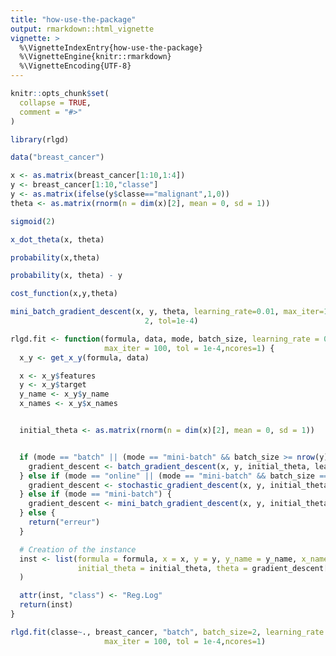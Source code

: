 ```yaml
---
title: "how-use-the-package"
output: rmarkdown::html_vignette
vignette: >
  %\VignetteIndexEntry{how-use-the-package}
  %\VignetteEngine{knitr::rmarkdown}
  %\VignetteEncoding{UTF-8}
---
```


```r
knitr::opts_chunk$set(
  collapse = TRUE,
  comment = "#>"
)
```

```r
library(rlgd)
```


```r
data("breast_cancer")
```

```r
x <- as.matrix(breast_cancer[1:10,1:4])
y <- breast_cancer[1:10,"classe"]
y <- as.matrix(ifelse(y$classe=="malignant",1,0))
theta <- as.matrix(rnorm(n = dim(x)[2], mean = 0, sd = 1)) 
```


```r
sigmoid(2)
```

```r
x_dot_theta(x, theta)
```

```r
probability(x,theta)
```

```r
probability(x, theta) - y
```


```r
cost_function(x,y,theta)
```

```r
mini_batch_gradient_descent(x, y, theta, learning_rate=0.01, max_iter=10, batch_size =
                              2, tol=1e-4)
```

```r
rlgd.fit <- function(formula, data, mode, batch_size, learning_rate = 0.5,
                     max_iter = 100, tol = 1e-4,ncores=1) {
  x_y <- get_x_y(formula, data)

  x <- x_y$features
  y <- x_y$target
  y_name <- x_y$y_name
  x_names <- x_y$x_names


  initial_theta <- as.matrix(rnorm(n = dim(x)[2], mean = 0, sd = 1))


  if (mode == "batch" || (mode == "mini-batch" && batch_size >= nrow(y))) {
    gradient_descent <- batch_gradient_descent(x, y, initial_theta, learning_rate, max_iter, tol)
  } else if (mode == "online" || (mode == "mini-batch" && batch_size == 1)) {
    gradient_descent <- stochastic_gradient_descent(x, y, initial_theta, learning_rate, max_iter, tol)
  } else if (mode == "mini-batch") {
    gradient_descent <- mini_batch_gradient_descent(x, y, initial_theta, learning_rate, max_iter, batch_size, tol)
  } else {
    return("erreur")
  }

  # Creation of the instance
  inst <- list(formula = formula, x = x, y = y, y_name = y_name, x_names = x_names, mode = mode, batch_size = batch_size, learning_rate = learning_rate, max_iter = max_iter, # nolint
               initial_theta = initial_theta, theta = gradient_descent[[1]], cost_history = gradient_descent[[2]]
  )

  attr(inst, "class") <- "Reg.Log"
  return(inst)
}
```




```r
rlgd.fit(classe~., breast_cancer, "batch", batch_size=2, learning_rate = 0.1,
                     max_iter = 100, tol = 1e-4,ncores=1)
```

